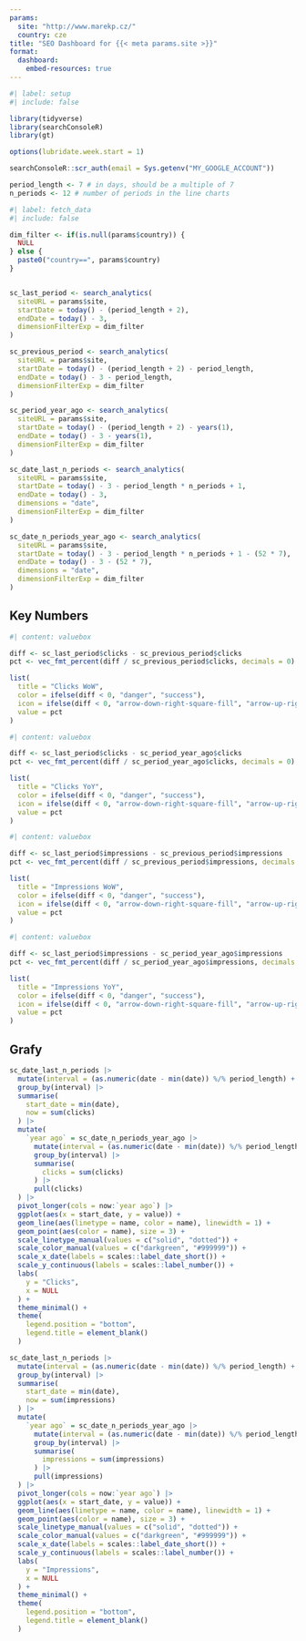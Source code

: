 ```yaml
---
params:
  site: "http://www.marekp.cz/"
  country: cze
title: "SEO Dashboard for {{< meta params.site >}}"
format:
  dashboard:
    embed-resources: true
---
```


```r
#| label: setup
#| include: false

library(tidyverse)
library(searchConsoleR)
library(gt)

options(lubridate.week.start = 1)

searchConsoleR::scr_auth(email = Sys.getenv("MY_GOOGLE_ACCOUNT"))

period_length <- 7 # in days, should be a multiple of 7
n_periods <- 12 # number of periods in the line charts

```


```r
#| label: fetch_data
#| include: false

dim_filter <- if(is.null(params$country)) {
  NULL
} else {
  paste0("country==", params$country)
}


sc_last_period <- search_analytics(
  siteURL = params$site,
  startDate = today() - (period_length + 2),
  endDate = today() - 3,
  dimensionFilterExp = dim_filter
)

sc_previous_period <- search_analytics(
  siteURL = params$site,
  startDate = today() - (period_length + 2) - period_length,
  endDate = today() - 3 - period_length,
  dimensionFilterExp = dim_filter
)

sc_period_year_ago <- search_analytics(
  siteURL = params$site,
  startDate = today() - (period_length + 2) - years(1),
  endDate = today() - 3 - years(1),
  dimensionFilterExp = dim_filter
)

sc_date_last_n_periods <- search_analytics(
  siteURL = params$site,
  startDate = today() - 3 - period_length * n_periods + 1,
  endDate = today() - 3,
  dimensions = "date",
  dimensionFilterExp = dim_filter
)

sc_date_n_periods_year_ago <- search_analytics(
  siteURL = params$site,
  startDate = today() - 3 - period_length * n_periods + 1 - (52 * 7),
  endDate = today() - 3 - (52 * 7),
  dimensions = "date",
  dimensionFilterExp = dim_filter
)

```


## Key Numbers


```r
#| content: valuebox

diff <- sc_last_period$clicks - sc_previous_period$clicks
pct <- vec_fmt_percent(diff / sc_previous_period$clicks, decimals = 0)

list(
  title = "Clicks WoW",
  color = ifelse(diff < 0, "danger", "success"),
  icon = ifelse(diff < 0, "arrow-down-right-square-fill", "arrow-up-right-square-fill"),
  value = pct
)

```

```r
#| content: valuebox

diff <- sc_last_period$clicks - sc_period_year_ago$clicks
pct <- vec_fmt_percent(diff / sc_period_year_ago$clicks, decimals = 0)

list(
  title = "Clicks YoY",
  color = ifelse(diff < 0, "danger", "success"),
  icon = ifelse(diff < 0, "arrow-down-right-square-fill", "arrow-up-right-square-fill"),
  value = pct
)

```


```r
#| content: valuebox

diff <- sc_last_period$impressions - sc_previous_period$impressions
pct <- vec_fmt_percent(diff / sc_previous_period$impressions, decimals = 0)

list(
  title = "Impressions WoW",
  color = ifelse(diff < 0, "danger", "success"),
  icon = ifelse(diff < 0, "arrow-down-right-square-fill", "arrow-up-right-square-fill"),
  value = pct
)

```

```r
#| content: valuebox

diff <- sc_last_period$impressions - sc_period_year_ago$impressions
pct <- vec_fmt_percent(diff / sc_period_year_ago$impressions, decimals = 0)

list(
  title = "Impressions YoY",
  color = ifelse(diff < 0, "danger", "success"),
  icon = ifelse(diff < 0, "arrow-down-right-square-fill", "arrow-up-right-square-fill"),
  value = pct
)

```


## Grafy

```r

sc_date_last_n_periods |> 
  mutate(interval = (as.numeric(date - min(date)) %/% period_length) + 1) |> 
  group_by(interval) |> 
  summarise(
    start_date = min(date),
    now = sum(clicks)
  ) |> 
  mutate(
    `year ago` = sc_date_n_periods_year_ago |> 
      mutate(interval = (as.numeric(date - min(date)) %/% period_length) + 1) |> 
      group_by(interval) |> 
      summarise(
        clicks = sum(clicks)
      ) |> 
      pull(clicks)
  ) |> 
  pivot_longer(cols = now:`year ago`) |> 
  ggplot(aes(x = start_date, y = value)) +
  geom_line(aes(linetype = name, color = name), linewidth = 1) +
  geom_point(aes(color = name), size = 3) +
  scale_linetype_manual(values = c("solid", "dotted")) +
  scale_color_manual(values = c("darkgreen", "#999999")) +
  scale_x_date(labels = scales::label_date_short()) +
  scale_y_continuous(labels = scales::label_number()) +
  labs(
    y = "Clicks",
    x = NULL
  ) +
  theme_minimal() +
  theme(
    legend.position = "bottom",
    legend.title = element_blank()
  )

```


```r

sc_date_last_n_periods |> 
  mutate(interval = (as.numeric(date - min(date)) %/% period_length) + 1) |> 
  group_by(interval) |> 
  summarise(
    start_date = min(date),
    now = sum(impressions)
  ) |> 
  mutate(
    `year ago` = sc_date_n_periods_year_ago |> 
      mutate(interval = (as.numeric(date - min(date)) %/% period_length) + 1) |> 
      group_by(interval) |> 
      summarise(
        impressions = sum(impressions)
      ) |> 
      pull(impressions)
  ) |> 
  pivot_longer(cols = now:`year ago`) |> 
  ggplot(aes(x = start_date, y = value)) +
  geom_line(aes(linetype = name, color = name), linewidth = 1) +
  geom_point(aes(color = name), size = 3) +
  scale_linetype_manual(values = c("solid", "dotted")) +
  scale_color_manual(values = c("darkgreen", "#999999")) +
  scale_x_date(labels = scales::label_date_short()) +
  scale_y_continuous(labels = scales::label_number()) +
  labs(
    y = "Impressions",
    x = NULL
  ) +
  theme_minimal() +
  theme(
    legend.position = "bottom",
    legend.title = element_blank()
  )

```
